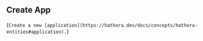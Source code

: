 ## Create App

{`Create a new [application](https://hathora.dev/docs/concepts/hathora-entities#application).`}